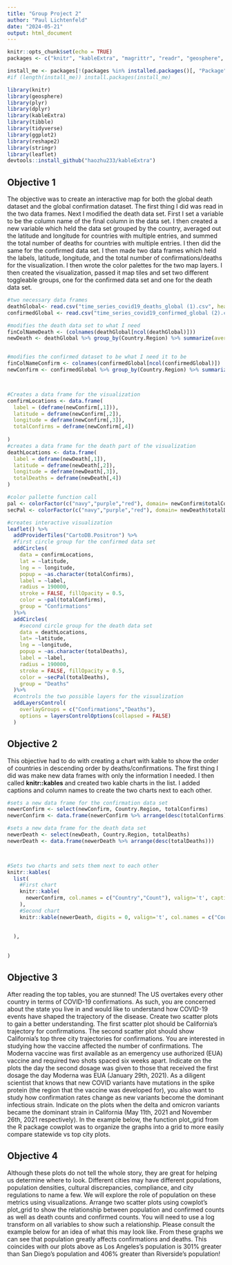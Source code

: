 ```yaml
---
title: "Group Project 2"
author: "Paul Lichtenfeld"
date: "2024-05-21"
output: html_document
---
```


```r
knitr::opts_chunk$set(echo = TRUE)
packages <- c("knitr", "kableExtra", "magrittr", "readr", "geosphere", "plyr", "dplyr", "kable", "tidyverse", "tibble", "ggplot2","reshape2","stringr","leaflet")

install_me <- packages[!(packages %in% installed.packages()[, "Package"])]
#if (length(install_me)) install.packages(install_me)

library(knitr)
library(geosphere)
library(plyr)
library(dplyr)
library(kableExtra)
library(tibble)
library(tidyverse)
library(ggplot2)
library(reshape2)
library(stringr)
library(leaflet)
devtools::install_github("haozhu233/kableExtra")
```

## Objective 1 
The objective was to create an interactive map for both the global death dataset and the global confirmation dataset. The first thing I did was read in the two data frames. Next I modified the death data set. First I set a variable to be the column name of the final column in the data set. I then created a new variable which held the data set grouped by the country, averaged out the latitude and longitude for countries with multiple entries, and summed the total number of deaths for countries with multiple entries. I then did the same for the confirmed data set. I then made two data frames which held the labels, latitude, longitude, and the total number of confirmations/deaths for the visualization. I then wrote the color palettes for the two map layers. I then created the visualization, passed it map tiles and set two different toggleable groups, one for the confirmed data set and one for the death data set. 

```r
#two necessary data frames
deathGlobal<- read.csv("time_series_covid19_deaths_global (1).csv", header = TRUE)
confirmedGlobal <- read.csv("time_series_covid19_confirmed_global (2).csv", header = TRUE)

#modifies the death data set to what I need 
finColNameDeath <- (colnames(deathGlobal[ncol(deathGlobal)]))
newDeath <- deathGlobal %>% group_by(Country.Region) %>% summarize(averageLat=mean(Lat, na.rm=TRUE), averageLong=(mean(Long,na.rm = TRUE)), totalDeaths=sum(.data[[finColNameDeath]]))


#modifies the confirmed dataset to be what I need it to be 
finColNameConfirm <- colnames(confirmedGlobal[ncol(confirmedGlobal)])
newConfirm <- confirmedGlobal %>% group_by(Country.Region) %>% summarize(averageLat=mean(Lat,na.rm = TRUE),averageLong=mean(Long,na.rm = TRUE),totalConfirms=sum(.data[[finColNameConfirm]]))



#Creates a data frame for the visualization 
confirmLocations <- data.frame(
  label = (deframe(newConfirm[,1])),
  latitude = deframe(newConfirm[,2]),
  longitude = deframe(newConfirm[,3]),
  totalConfirms = deframe(newConfirm[,4])
  
)
#creates a data frame for the death part of the visualization 
deathLocations <- data.frame(
  label = deframe(newDeath[,1]),
  latitude = deframe(newDeath[,2]),
  longitude = deframe(newDeath[,3]),
  totalDeaths = deframe(newDeath[,4])
)

#color pallette function call 
pal <- colorFactor(c("navy","purple","red"), domain= newConfirm$totalConfirms)
secPal <- colorFactor(c("navy","purple","red"), domain= newDeath$totalDeaths)

#creates interactive visualization 
leaflet() %>% 
  addProviderTiles("CartoDB.Positron") %>%
  #first circle group for the confirmed data set 
  addCircles(
    data = confirmLocations,
    lat = ~latitude,
    lng = ~ longitude,
    popup = ~as.character(totalConfirms),
    label = ~label,
    radius = 190000,
    stroke = FALSE, fillOpacity = 0.5, 
    color = ~pal(totalConfirms),
    group = "Confirmations"
  )%>%
  addCircles(
    #second circle group for the death data set 
    data = deathLocations,
    lat= ~latitude,
    lng = ~longitude,
    popup = ~as.character(totalDeaths),
    label = ~label, 
    radius = 190000,
    stroke = FALSE, fillOpacity = 0.5, 
    color = ~secPal(totalDeaths),
    group = "Deaths"
  )%>%
  #controls the two possible layers for the visualization
  addLayersControl(
    overlayGroups = c("Confirmations","Deaths"),
    options = layersControlOptions(collapsed = FALSE)
  )

```

## Objective 2 

This objective had to do with creating a chart with kable to show the order of countries in descending order by deaths/confirmations. The first thing I did was make new data frames with only the information I needed. I then called **knitr::kables** and created two kable charts in the list. I added captions and column names to create the two charts next to each other. 
```r
#sets a new data frame for the confirmation data set 
newerConfirm <- select(newConfirm, Country.Region, totalConfirms)
newerConfirm <- data.frame(newerConfirm %>% arrange(desc(totalConfirms)))

#sets a new data frame for the death data set
newerDeath <- select(newDeath, Country.Region, totalDeaths)
newerDeath <- data.frame(newerDeath %>% arrange(desc(totalDeaths)))



#Sets two charts and sets them next to each other
knitr::kables(
  list(
    #First chart
    knitr::kable(
      newerConfirm, col.names = c("Country","Count"), valign='t', caption = "Confirms"
    ),
    #Second chart
    knitr::kable(newerDeath, digits = 0, valign='t', col.names = c("Country","Count"), caption = "Death")
    
    
  ),
  
 
)


```

## Objective 3

After reading the top tables, you are stunned! The US overtakes every other country in terms of COVID-19 confirmations. As such, you are concerned about the state you live in and would like to understand how COVID-19 events have shaped the trajectory of the disease. Create two scatter plots to gain a better understanding. The first scatter plot should be California’s trajectory for confirmations. The second scatter plot should show California’s top three city trajectories for confirmations. You are interested in studying how the vaccine affected the number of confirmations. The Moderna vaccine was first available as an emergency use authorized (EUA) vaccine and required two shots spaced six weeks apart. Indicate on the plots the day the second dosage was given to those that received the first dosage the day Moderna was EUA (January 29th, 2021). As a diligent scientist that knows that new COVID variants have mutations in the spike protein (the region that the vaccine was developed for), you also want to study how confirmation rates change as new variants become the dominant infectious strain. Indicate on the plots when the delta and omicron variants became the dominant strain in California (May 11th, 2021 and November 26th, 2021 respectively). In the example below, the function plot_grid from the R package cowplot was to organize the graphs into a grid to more easily compare statewide vs top city plots.

## Objective 4

Although these plots do not tell the whole story, they are great for helping us determine where to look. Different cities may have different populations, population densities, cultural discrepancies, compliance, and city regulations to name a few. We will explore the role of population on these metrics using visualizations. Arrange two scatter plots using cowplot’s plot_grid to show the relationship between population and confirmed counts as well as death counts and confirmed counts. You will need to use a log transform on all variables to show such a relationship. Please consult the example below for an idea of what this may look like. From these graphs we can see that population greatly affects confirmations and deaths. This coincides with our plots above as Los Angeles’s population is 301% greater than San Diego’s population and 406% greater than Riverside’s population!
